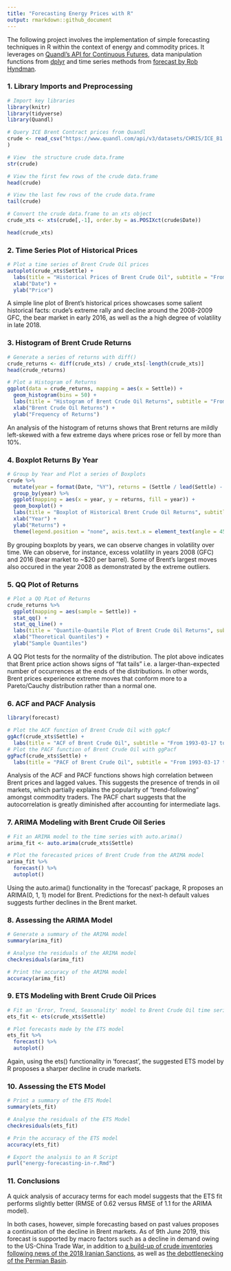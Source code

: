 ```yaml
---
title: "Forecasting Energy Prices with R"
output: rmarkdown::github_document
---
```


The following project involves the implementation of simple forecasting techniques in R within the context of energy and commodity prices. It leverages on [Quandl's API for Continuous Futures](https://www.quandl.com/data/CHRIS-Wiki-Continuous-Futures), data manipulation functions from [dplyr](https://dplyr.tidyverse.org/) and time series methods from [forecast by Rob Hyndman](https://www.rdocumentation.org/packages/forecast/versions/8.7).

### 1. Library Imports and Preprocessing
```r
# Import key libraries
library(knitr)
library(tidyverse)
library(Quandl)
```
```r
# Query ICE Brent Contract prices from Quandl
crude <- read_csv("https://www.quandl.com/api/v3/datasets/CHRIS/ICE_B1.csv?api_key=rn2xyN_hG9XfxN_9ibFJ"
)

# View  the structure crude data.frame
str(crude)

# View the first few rows of the crude data.frame
head(crude)

# View the last few rows of the crude data.frame
tail(crude)
```
```r
# Convert the crude data.frame to an xts object
crude_xts <- xts(crude[,-1], order.by = as.POSIXct(crude$Date))

head(crude_xts)
```

### 2. Time Series Plot of Historical Prices
```r
# Plot a time series of Brent Crude Oil prices
autoplot(crude_xts$Settle) +
  labs(title = "Historical Prices of Brent Crude Oil", subtitle = "From 1993-03-17 to 2019-06-07") +
  xlab("Date") +
  ylab("Price")
```
A simple line plot of Brent's historical prices showcases some salient historical facts: crude's extreme rally and decline around the 2008-2009 GFC, the bear market in early 2016, as well as the a high degree of volatility in late 2018.

### 3. Histogram of Brent Crude Returns
```r
# Generate a series of returns with diff()
crude_returns <- diff(crude_xts) / crude_xts[-length(crude_xts)]
head(crude_returns)
```
```r
# Plot a Histogram of Returns
ggplot(data = crude_returns, mapping = aes(x = Settle)) +
  geom_histogram(bins = 50) +
  labs(title = "Histogram of Brent Crude Oil Returns", subtitle = "From 1993-03-17 to 2019-06-07") +
  xlab("Brent Crude Oil Returns") +
  ylab("Frequency of Returns")
```

An analysis of the histogram of returns shows that Brent returns are mildly left-skewed with a few extreme days where prices rose or fell by more than 10%.

### 4. Boxplot Returns By Year
```r
# Group by Year and Plot a series of Boxplots
crude %>% 
  mutate(year = format(Date, "%Y"), returns = (Settle / lead(Settle) - 1)) %>% 
  group_by(year) %>% 
  ggplot(mapping = aes(x = year, y = returns, fill = year)) +
  geom_boxplot() +
  labs(title = "Boxplot of Historical Brent Crude Oil Returns", subtitle = "From 1993-03-17 to 2019-06-07") +
  xlab("Year") +
  ylab("Returns") +
  theme(legend.position = "none", axis.text.x = element_text(angle = 45, size = 8))
```

By grouping boxplots by years, we can observe changes in volatility over time. We can observe, for instance, excess volatility in years 2008 (GFC) and 2016 (bear market to ~$20 per barrel). Some of Brent's largest moves also occured in the year 2008 as demonstrated by the extreme outliers.

### 5. QQ Plot of Returns
```r
# Plot a QQ PLot of Returns
crude_returns %>% 
  ggplot(mapping = aes(sample = Settle)) +
  stat_qq() +
  stat_qq_line() +
  labs(title = "Quantile-Quantile Plot of Brent Crude Oil Returns", subtitle = "From 1993-03-17 to 2019-06-07") +
  xlab("Theoretical Quantiles") +
  ylab("Sample Quantiles")
```

A QQ Plot tests for the normality of the distribution. The plot above indicates that Brent price action shows signs of "fat tails" i.e. a larger-than-expected number of occurrences at the ends of the distributions. In other words, Brent prices experience extreme moves that conform more to a Pareto/Cauchy distribution rather than a normal one.

### 6. ACF and PACF Analysis
```r
library(forecast)

# Plot the ACF function of Brent Crude Oil with ggAcf
ggAcf(crude_xts$Settle) +
  labs(title = "ACF of Brent Crude Oil", subtitle = "From 1993-03-17 to 2019-06-07")
# Plot the PACF function of Brent Crude Oil with ggPacf
ggPacf(crude_xts$Settle) +
  labs(title = "PACF of Brent Crude Oil", subtitle = "From 1993-03-17 to 2019-06-07")
```

Analysis of the ACF and PACF functions shows high correlation between Brent prices and lagged values. This suggests the presence of trends in oil markets, which partially explains the popularity of "trend-following" amongst commodity traders. The PACF chart suggests that the autocorrelation is greatly diminished after accounting for intermediate lags.

### 7. ARIMA Modeling with Brent Crude Oil Series
```r
# Fit an ARIMA model to the time series with auto.arima()
arima_fit <- auto.arima(crude_xts$Settle)

# Plot the forecasted prices of Brent Crude from the ARIMA model
arima_fit %>% 
  forecast() %>% 
  autoplot()
```

Using the auto.arima() functionality in the 'forecast' package, R proposes an ARIMA(0, 1, 1) model for Brent. Predictions for the next-h default values suggests further declines in the Brent market.

### 8. Assessing the ARIMA Model
```r
# Generate a summary of the ARIMA model
summary(arima_fit)
```
```r
# Analyse the residuals of the ARIMA model
checkresiduals(arima_fit)
```
```r
# Print the accuracy of the ARIMA model
accuracy(arima_fit)
```

### 9. ETS Modeling with Brent Crude Oil Prices
```r
# Fit an 'Error, Trend, Seasonality' model to Brent Crude Oil time series
ets_fit <- ets(crude_xts$Settle)

# Plot forecasts made by the ETS model
ets_fit %>% 
  forecast() %>% 
  autoplot()
```

Again, using the ets() functionality in 'forecast', the suggested ETS model by R proposes a sharper decline in crude markets.

### 10. Assessing the ETS Model
```r
# Print a summary of the ETS Model
summary(ets_fit)
```
```r
# Analyse the residuals of the ETS Model
checkresiduals(ets_fit)
```
```r
# Prin the accuracy of the ETS model
accuracy(ets_fit)
```
```r
# Export the analysis to an R Script
purl("energy-forecasting-in-r.Rmd")
```

### 11. Conclusions
A quick analysis of accuracy terms for each model suggests that the ETS fit performs slightly better (RMSE of 0.62 versus RMSE of 1.1 for the ARIMA model).

In both cases, however, simple forecasting based on past values proposes a continuation of the decline in Brent markets. As of 9th June 2019, this forecast is supported by macro factors such as a decline in demand owing to the US-China Trade War, in addition to [a build-up of crude inventories following news of the 2018 Iranian Sanctions](https://www.fxstreet.com/news/eia-eia-commercial-crude-oil-inventories-increased-by-68-million-barrels-from-previous-week-201906051430),  as well as [the debottlenecking of the Permian Basin](https://seekingalpha.com/article/4268482-oil-production-keeps-rising-u-s-gulf-mexico).

